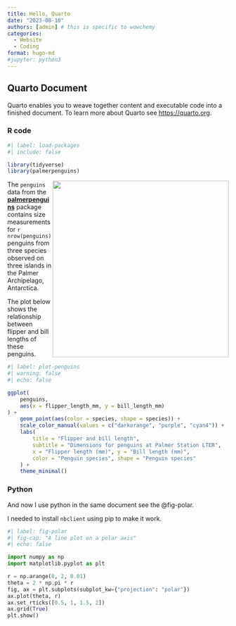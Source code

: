 ```yaml
---
title: Hello, Quarto
date: "2023-08-10"
authors: [admin] # this is specific to wowchemy
categories: 
  - Website
  - Coding
format: hugo-md
#jupyter: python3
---
```




## Quarto Document

Quarto enables you to weave together content and executable code into a finished document. To learn more about Quarto see <https://quarto.org>.

### R code

```r
#| label: load-packages
#| include: false

library(tidyverse)
library(palmerpenguins)
```

![](https://raw.githubusercontent.com/quarto-dev/quarto-web/main/docs/get-started/hello/rstudio/lter_penguins.png){style="float:right;" fig-alt="Illustration of three species of Palmer Archipelago penguins: Chinstrap, Gentoo, and Adelie. Artwork by @allison_horst." width="401"}

The `penguins` data from the [**palmerpenguins**](https://allisonhorst.github.io/palmerpenguins "palmerpenguins R package") package contains size measurements for `r nrow(penguins)` penguins from three species observed on three islands in the Palmer Archipelago, Antarctica.

The plot below shows the relationship between flipper and bill lengths of these penguins.

```r
#| label: plot-penguins
#| warning: false
#| echo: false

ggplot(
    penguins,
    aes(x = flipper_length_mm, y = bill_length_mm)
) +
    geom_point(aes(color = species, shape = species)) +
    scale_color_manual(values = c("darkorange", "purple", "cyan4")) +
    labs(
        title = "Flipper and bill length",
        subtitle = "Dimensions for penguins at Palmer Station LTER",
        x = "Flipper length (mm)", y = "Bill length (mm)",
        color = "Penguin species", shape = "Penguin species"
    ) +
    theme_minimal()
```


### Python

And now I use python in the same document see the @fig-polar.

::: {.callout-note}
I needed to install `nbclient` using pip to make it work.
:::

```python
#| label: fig-polar
#| fig-cap: "A line plot on a polar axis"
#| echo: false

import numpy as np
import matplotlib.pyplot as plt

r = np.arange(0, 2, 0.01)
theta = 2 * np.pi * r
fig, ax = plt.subplots(subplot_kw={"projection": "polar"})
ax.plot(theta, r)
ax.set_rticks([0.5, 1, 1.5, 2])
ax.grid(True)
plt.show()
```

